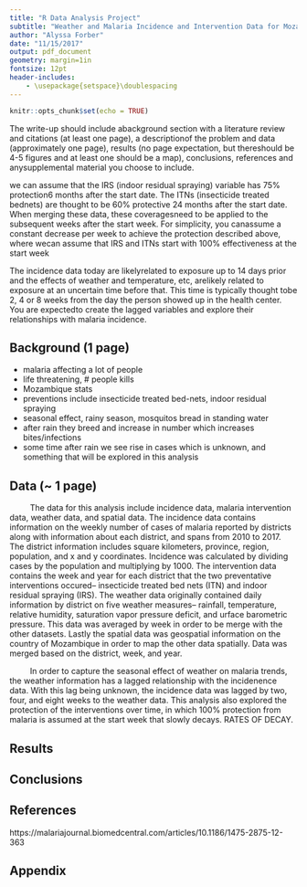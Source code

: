 ```yaml
---
title: "R Data Analysis Project"
subtitle: "Weather and Malaria Incidence and Intervention Data for Mozambique"
author: "Alyssa Forber"
date: "11/15/2017"
output: pdf_document
geometry: margin=1in
fontsize: 12pt 
header-includes:
    - \usepackage{setspace}\doublespacing
---
```


```r
knitr::opts_chunk$set(echo = TRUE)
```

The write-up should include abackground section with a literature review and citations (at least one page), a descriptionof the problem and data (approximately one page), results (no page expectation, but thereshould  be  4-5  figures  and  at  least  one  should  be  a  map),  conclusions,  references  and  anysupplemental material you choose to include.




we can assume that the IRS (indoor residual spraying) variable has 75% protection6  months  after  the  start  date.   The  ITNs  (insecticide  treated  bednets)  are  thought  to  be
60% protective 24 months after the start date.  When merging these data, these coveragesneed to be applied to the subsequent weeks after the start week.  For simplicity,  you canassume a constant decrease per week to achieve the protection described above, where wecan  assume  that  IRS  and  ITNs  start  with  100%  effectiveness  at  the  start  week


The incidence data today are likelyrelated to exposure up to 14 days prior and the effects of weather and temperature, etc, arelikely related to exposure at an uncertain time before that.  This time is typically thought tobe 2, 4 or 8 weeks from the day the person showed up in the health center.  You are expectedto create the lagged variables and explore their relationships with malaria incidence.

## Background (1 page)

- malaria affecting a lot of people
- life threatening, # people kills
- Mozambique stats
- preventions include insecticide treated bed-nets, indoor residual spraying
- seasonal effect, rainy season, mosquitos bread in standing water
- after rain they breed and increase in number which increases bites/infections
- some time after rain we see rise in cases which is unknown, and something that will be explored in this analysis

## Data (~ 1 page)

$\qquad$ The data for this analysis include incidence data, malaria intervention data, weather data, and spatial data. The incidence data contains information on the weekly number of cases of malaria reported by districts along with information about each district, and spans from 2010 to 2017. The district information includes square kilometers, province, region, population, and x and y coordinates. Incidence was calculated by dividing cases by the population and multiplying by 1000. The intervention data contains the week and year for each district that the two preventative interventions occured-- insecticide treated bed nets (ITN) and indoor residual spraying (IRS). The weather data originally contained daily information by district on five weather measures-- rainfall, temperature, relative humidity, saturation vapor pressure deficit, and urface barometric pressure. This data was averaged by week in order to be merge with the other datasets. Lastly the spatial data was geospatial information on the country of Mozambique in order to map the other data spatially. Data was merged based on the district, week, and year.

$\qquad$ In order to capture the seasonal effect of weather on malaria trends, the weather information has a lagged relationship with the incidenence data. With this lag being unknown, the incidence data was lagged by two, four, and eight weeks to the weather data. This analysis also explored the protection of the interventions over time, in which 100% protection from malaria is assumed at the start week that slowly decays. RATES OF DECAY.

## Results 

## Conclusions

## References

https://malariajournal.biomedcentral.com/articles/10.1186/1475-2875-12-363

## Appendix


